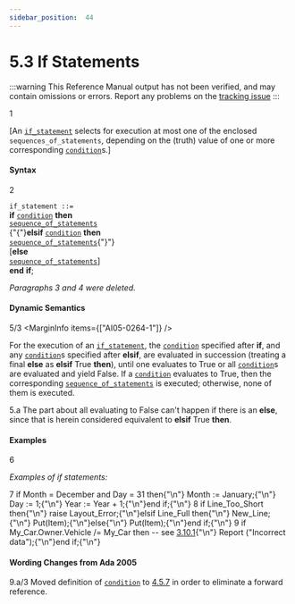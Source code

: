 ```yaml
---
sidebar_position:  44
---
```


# 5.3 If Statements

:::warning
This Reference Manual output has not been verified,
and may contain omissions or errors.
Report any problems on the [tracking issue](https://github.com/ada-lang-io/ada-lang-io/issues/20)
:::


<MarginText>1</MarginText>
<p>[An <code><a href="../AA-5/AA-5.3#S0175">if_statement</a></code> selects for execution at most one of the enclosed <code>sequences_of_statements</code>, depending on the (truth) value of one or more corresponding <code><a href="../AA-4/AA-4.5#S0150">condition</a></code>s.] <br /></p>


#### Syntax

<MarginText>2</MarginText>

<CodeBlock>
<code>if_statement</code><a id="S0175"></a><code> ::= </code><br />    <strong>if</strong> <code><a href="../AA-4/AA-4.5#S0150">condition</a></code> <strong>then</strong><br />      <code><a href="../AA-5/AA-5.1#S0166">sequence_of_statements</a></code><br />   {"{"}<strong>elsif</strong> <code><a href="../AA-4/AA-4.5#S0150">condition</a></code> <strong>then</strong><br />      <code><a href="../AA-5/AA-5.1#S0166">sequence_of_statements</a></code>{"}"}<br />   [<strong>else</strong><br />      <code><a href="../AA-5/AA-5.1#S0166">sequence_of_statements</a></code>]<br />    <strong>end</strong> <strong>if</strong>;<br />

</CodeBlock>
<p><em>Paragraphs 3 and 4 were deleted.</em> <br /></p>


#### Dynamic Semantics

<MarginText>5/3</MarginText>
<MarginInfo items={["AI05-0264-1"]} />
<p>For the execution of an <code><a href="../AA-5/AA-5.3#S0175">if_statement</a></code>, the <code><a href="../AA-4/AA-4.5#S0150">condition</a></code> specified after <strong>if</strong>, and any <code><a href="../AA-4/AA-4.5#S0150">condition</a></code>s specified after <strong>elsif</strong>, are evaluated in succession (treating a final <strong>else</strong> as <strong>elsif</strong> True <strong>then</strong>), until one evaluates to True or all <code><a href="../AA-4/AA-4.5#S0150">condition</a></code>s are evaluated and yield False. If a <code><a href="../AA-4/AA-4.5#S0150">condition</a></code> evaluates to True, then the corresponding <code><a href="../AA-5/AA-5.1#S0166">sequence_of_statements</a></code> is executed; otherwise, none of them is executed. <br /></p>

<AnnotatedOnly>
<MarginText>5.a</MarginText>
<Admonition type="aarm" aarm="ramification">
<strong></strong>The part about all evaluating to False can't happen if there is an <strong>else</strong>, since that is herein considered equivalent to <strong>elsif</strong> True <strong>then</strong>. <br /></Admonition>
</AnnotatedOnly>


#### Examples

<MarginText>6</MarginText>
<p><em>Examples of if statements:</em> <br /></p>

<MarginText>7</MarginText>
<CodeBlock language="ada">
if Month = December and Day = 31 then{"\n"}   Month := January;{"\n"}   Day   := 1;{"\n"}   Year  := Year + 1;{"\n"}end if;{"\n"}
<MarginText>8</MarginText>
if Line_Too_Short then{"\n"}   raise Layout_Error;{"\n"}elsif Line_Full then{"\n"}   New_Line;{"\n"}   Put(Item);{"\n"}else{"\n"}   Put(Item);{"\n"}end if;{"\n"}
<MarginText>9</MarginText>
if My_Car.Owner.Vehicle /= My_Car then            --  see <a href="../AA-3/AA-3.10#Subclause_3.10.1">3.10.1</a>{"\n"}   Report ("Incorrect data");{"\n"}end if;{"\n"}

</CodeBlock>

#### Wording Changes from Ada 2005

<AnnotatedOnly>
<MarginText>9.a/3</MarginText>
<MarginInfo items={["AI05-0147-1"]} />
<Admonition type="aarm" aarm="note">
Moved definition of <code><a href="../AA-4/AA-4.5#S0150">condition</a></code> to <a href="../AA-4/AA-4.5#Subclause_4.5.7">4.5.7</a> in order to eliminate a forward reference. <br /></Admonition>
</AnnotatedOnly>

